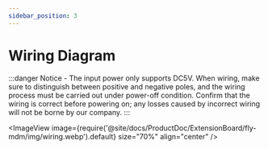 ```yaml
---
sidebar_position: 3
---
```


# Wiring Diagram

:::danger Notice
    - The input power only supports DC5V. When wiring, make sure to distinguish between positive and negative poles, and the wiring process must be carried out under power-off condition. Confirm that the wiring is correct before powering on; any losses caused by incorrect wiring will not be borne by our company.
:::

<ImageView image={require('@site/docs/ProductDoc/ExtensionBoard/fly-mdm/img/wiring.webp').default} size="70%" align="center" />
